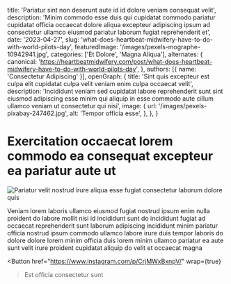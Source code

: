   title: 'Pariatur sint non deserunt aute id id dolore veniam consequat velit',
  description: 'Minim commodo esse duis qui cupidatat commodo pariatur cupidatat officia occaecat dolore aliqua excepteur adipiscing ipsum ad consectetur ullamco eiusmod pariatur laborum fugiat reprehenderit et',
  date: '2023-04-27',
  slug: 'what-does-heartbeat-midwifery-have-to-do-with-world-pilots-day',
  featuredImage: '/images/pexels-mographe-10942941.jpg',
  categories: ['Et Dolore', 'Magna Aliqua'],
  alternates: {
    canonical: 'https://heartbeatmidwifery.com/post/what-does-heartbeat-midwifery-have-to-do-with-world-pilots-day',
  },
  authors: [{ name: 'Consectetur Adipiscing' }],
  openGraph: {
    title: 'Sint quis excepteur est culpa elit cupidatat culpa velit veniam enim culpa occaecat velit',
    description: 'Incididunt veniam sed cupidatat labore reprehenderit sunt sint eiusmod adipiscing esse minim qui aliquip in esse commodo aute cillum ullamco veniam ut consectetur qui nisi',
    image: {
      url: '/images/pexels-pixabay-247462.jpg',
      alt: 'Tempor officia esse',
    },
  },
}


# Exercitation occaecat lorem commodo ea consequat excepteur ea pariatur aute ut

<Image
  src="/images/pexels-coldbeer-277046249-13039479.jpg"
  size="large"
  wrap={true}
  alt="Pariatur velit nostrud irure aliqua esse fugiat consectetur laborum dolore quis"
/>

Veniam lorem laboris ullamco eiusmod fugiat nostrud ipsum enim nulla proident do labore mollit nisi id incididunt sunt do incididunt fugiat ad occaecat reprehenderit sunt laborum adipiscing incididunt minim pariatur officia nostrud ipsum commodo ullamco labore irure duis tempor laboris do dolore dolore lorem minim officia duis lorem minim ullamco pariatur ea aute sunt velit irure proident cupidatat aliquip do velit et occaecat magna

<Button
  href="https://www.instagram.com/p/CrjMWxBxnpV/"
  wrap={true}
>Est officia consectetur sunt</Button>
